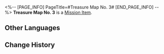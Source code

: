 <%-- [PAGE_INFO]
PageTitle=#Treasure Map No. 3#
[END_PAGE_INFO] --%>
{{Item Infobox
|id          = 140285
|image       = Item Treasure Map No. 3.png
|type        = Mission Item
|invCategory = Missions
|rarity      = 3
|effect      = 
|description = A treasure map guiding players to find the Championship Contender Pass in Herta Space Station's Victory Zone. The map depicts a Wubbaboo hiding in a Curio Cabinet. Finding it might grant access to the Championship Contender Pass. The Curios depicted on the treasure map are Crackup Conch, Joy Filtration Set, Unbearable Weight, and Total Eclipse of the Heart, in that order. Try to arrange these Curios according to the map.
}}
'''Treasure Map No. 3''' is a [[Mission Item]].

==Other Languages==
{{Other Languages
|en   = Treasure Map No. 3
|zhs  = 三号藏宝图
|zht  = 三號藏寶圖
|ja   = 宝の地図・3号
|ko   = 보물 지도 3
|es   = Mapa del tesoro n.º 3
|fr   = Carte au trésor&nbsp;n°&nbsp;3
|ru   = Карта сокровищ 3
|th   = แผนที่สมบัติหมายเลข 3
|vi   = Bản Đồ Kho Báu Số 3
|de   = Schatzkarte Nr.&nbsp;3
|id   = Peta Harta Karun No. 3
|pt   = Mapa do Tesouro n.º 3
}}

==Change History==
{{Change History|1.4}}